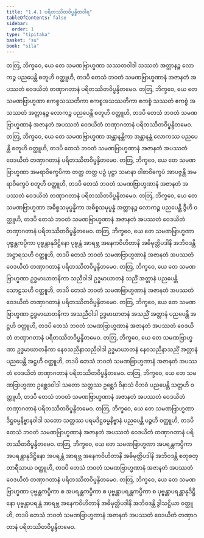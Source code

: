 ```yaml
---
title: "1.4.1 ပရိတဿိတဝိပ္ဖန္ဒိတဝါရ"
tableOfContents: false
sidebar:
  order: 1
type: "tipitaka"
basket: "su"
book: "sila"
---
```



<DynamicBreadcrumb />

<Division number="105" book="sila">

<Paragraph number="178" book="sila">
တတြ, ဘိက္ခဝေ, ယေ တေ သမဏဗြာဟ္မဏာ သဿတဝါဒါ သဿတံ အတ္တာနဉ္စ လောကဉ္စ ပညပေန္တိ စတူဟိ ဝတ္ထူဟိ, တဒပိ တေသံ ဘဝတံ သမဏဗြာဟ္မဏာနံ အဇာနတံ အပဿတံ ဝေဒယိတံ တဏှာဂတာနံ ပရိတဿိတဝိပ္ဖန္ဒိတမေဝ.
</Paragraph>

</Division>
<Division number="106" book="sila">

<Paragraph number="179" book="sila">
တတြ, ဘိက္ခဝေ, ယေ တေ သမဏဗြာဟ္မဏာ ဧကစ္စသဿတိကာ ဧကစ္စအသဿတိကာ ဧကစ္စံ သဿတံ ဧကစ္စံ အသဿတံ အတ္တာနဉ္စ လောကဉ္စ ပညပေန္တိ စတူဟိ ဝတ္ထူဟိ, တဒပိ တေသံ ဘဝတံ သမဏဗြာဟ္မဏာနံ အဇာနတံ အပဿတံ ဝေဒယိတံ တဏှာဂတာနံ ပရိတဿိတဝိပ္ဖန္ဒိတမေဝ.
</Paragraph>

</Division>
<Division number="107" book="sila">

<Paragraph number="180" book="sila">
တတြ, ဘိက္ခဝေ, ယေ တေ သမဏဗြာဟ္မဏာ အန္တာနန္တိကာ အန္တာနန္တံ လောကဿ ပညပေန္တိ စတူဟိ ဝတ္ထူဟိ, တဒပိ တေသံ ဘဝတံ သမဏဗြာဟ္မဏာနံ အဇာနတံ အပဿတံ ဝေဒယိတံ တဏှာဂတာနံ ပရိတဿိတဝိပ္ဖန္ဒိတမေဝ.
</Paragraph>

</Division>
<Division number="108" book="sila">

<Paragraph number="181" book="sila">
တတြ, ဘိက္ခဝေ, ယေ တေ သမဏဗြာဟ္မဏာ အမရာဝိက္ခေပိကာ တတ္ထ တတ္ထ ပဉှံ ပုဋ္ဌာ သမာနာ ဝါစာဝိက္ခေပံ အာပဇ္ဇန္တိ အမရာဝိက္ခေပံ စတူဟိ ဝတ္ထူဟိ, တဒပိ တေသံ ဘဝတံ သမဏဗြာဟ္မဏာနံ အဇာနတံ အပဿတံ ဝေဒယိတံ တဏှာဂတာနံ ပရိတဿိတဝိပ္ဖန္ဒိတမေဝ.
</Paragraph>

</Division>
<Division number="109" book="sila">

<Paragraph number="182" book="sila">
တတြ, ဘိက္ခဝေ, ယေ တေ သမဏဗြာဟ္မဏာ အဓိစ္စသမုပ္ပန္နိကာ အဓိစ္စသမုပ္ပန္နံ အတ္တာနဉ္စ လောကဉ္စ ပညပေန္တိ ဒွီဟိ ဝတ္ထူဟိ, တဒပိ တေသံ ဘဝတံ သမဏဗြာဟ္မဏာနံ အဇာနတံ အပဿတံ ဝေဒယိတံ တဏှာဂတာနံ ပရိတဿိတဝိပ္ဖန္ဒိတမေဝ.
</Paragraph>

</Division>
<Division number="110" book="sila">

<Paragraph number="183" book="sila">
တတြ, ဘိက္ခဝေ, ယေ တေ သမဏဗြာဟ္မဏာ ပုဗ္ဗန္တကပ္ပိကာ ပုဗ္ဗန္တာနုဒိဋ္ဌိနော ပုဗ္ဗန္တံ အာရဗ္ဘ အနေကဝိဟိတာနိ အဓိမုတ္တိပဒါနိ အဘိဝဒန္တိ အဋ္ဌာရသဟိ ဝတ္ထူဟိ, တဒပိ တေသံ ဘဝတံ သမဏဗြာဟ္မဏာနံ အဇာနတံ အပဿတံ ဝေဒယိတံ တဏှာဂတာနံ ပရိတဿိတဝိပ္ဖန္ဒိတမေဝ.
</Paragraph>

</Division>
<Division number="111" book="sila">

<Paragraph number="184" book="sila">
တတြ, ဘိက္ခဝေ, ယေ တေ သမဏဗြာဟ္မဏာ ဥဒ္ဓမာဃာတနိကာ သညီဝါဒါ ဥဒ္ဓမာဃာတနံ သညိံ အတ္တာနံ ပညပေန္တိ သောဠသဟိ ဝတ္ထူဟိ, တဒပိ တေသံ ဘဝတံ သမဏဗြာဟ္မဏာနံ အဇာနတံ အပဿတံ ဝေဒယိတံ တဏှာဂတာနံ ပရိတဿိတဝိပ္ဖန္ဒိတမေဝ.
</Paragraph>

</Division>
<Division number="112" book="sila">

<Paragraph number="185" book="sila">
တတြ, ဘိက္ခဝေ, ယေ တေ သမဏဗြာဟ္မဏာ ဥဒ္ဓမာဃာတနိကာ အသညီဝါဒါ ဥဒ္ဓမာဃာတနံ အသညိံ အတ္တာနံ ပညပေန္တိ အဋ္ဌဟိ ဝတ္ထူဟိ, တဒပိ တေသံ ဘဝတံ သမဏဗြာဟ္မဏာနံ အဇာနတံ အပဿတံ ဝေဒယိတံ တဏှာဂတာနံ ပရိတဿိတဝိပ္ဖန္ဒိတမေဝ.
</Paragraph>

</Division>
<Division number="113" book="sila">

<Paragraph number="186" book="sila">
တတြ, ဘိက္ခဝေ, ယေ တေ သမဏဗြာဟ္မဏာ ဥဒ္ဓမာဃာတနိကာ နေဝသညီနာသညီဝါဒါ ဥဒ္ဓမာဃာတနံ နေဝသညီနာသညိံ အတ္တာနံ ပညပေန္တိ အဋ္ဌဟိ ဝတ္ထူဟိ, တဒပိ တေသံ ဘဝတံ သမဏဗြာဟ္မဏာနံ အဇာနတံ အပဿတံ ဝေဒယိတံ တဏှာဂတာနံ ပရိတဿိတဝိပ္ဖန္ဒိတမေဝ.
</Paragraph>

</Division>
<Division number="114" book="sila">

<Paragraph number="187" book="sila">
တတြ, ဘိက္ခဝေ, ယေ တေ သမဏဗြာဟ္မဏာ ဥစ္ဆေဒဝါဒါ သတော သတ္တဿ ဥစ္ဆေဒံ ဝိနာသံ ဝိဘဝံ ပညပေန္တိ သတ္တဟိ ဝတ္ထူဟိ, တဒပိ တေသံ ဘဝတံ သမဏဗြာဟ္မဏာနံ အဇာနတံ အပဿတံ ဝေဒယိတံ တဏှာဂတာနံ ပရိတဿိတဝိပ္ဖန္ဒိတမေဝ.
</Paragraph>

</Division>
<Division number="115" book="sila">

<Paragraph number="188" book="sila">
တတြ, ဘိက္ခဝေ, ယေ တေ သမဏဗြာဟ္မဏာ ဒိဋ္ဌဓမ္မနိဗ္ဗာနဝါဒါ သတော သတ္တဿ ပရမဒိဋ္ဌဓမ္မနိဗ္ဗာနံ ပညပေန္တိ ပဉ္စဟိ ဝတ္ထူဟိ, တဒပိ တေသံ ဘဝတံ သမဏဗြာဟ္မဏာနံ အဇာနတံ အပဿတံ ဝေဒယိတံ တဏှာဂတာနံ ပရိတဿိတဝိပ္ဖန္ဒိတမေဝ.
</Paragraph>

</Division>
<Division number="116" book="sila">

<Paragraph number="189" book="sila">
တတြ, ဘိက္ခဝေ, ယေ တေ သမဏဗြာဟ္မဏာ အပရန္တကပ္ပိကာ အပရန္တာနုဒိဋ္ဌိနော အပရန္တံ အာရဗ္ဘ အနေကဝိဟိတာနိ အဓိမုတ္တိပဒါနိ အဘိဝဒန္တိ စတုစတ္တာရီသာယ ဝတ္ထူဟိ, တဒပိ တေသံ ဘဝတံ သမဏဗြာဟ္မဏာနံ အဇာနတံ အပဿတံ ဝေဒယိတံ တဏှာဂတာနံ ပရိတဿိတဝိပ္ဖန္ဒိတမေဝ.
</Paragraph>

</Division>
<Division number="117" book="sila">

<Paragraph number="190" book="sila">
တတြ, ဘိက္ခဝေ, ယေ တေ သမဏဗြာဟ္မဏာ ပုဗ္ဗန္တကပ္ပိကာ စ အပရန္တကပ္ပိကာ စ ပုဗ္ဗန္တာပရန္တကပ္ပိကာ စ ပုဗ္ဗန္တာပရန္တာနုဒိဋ္ဌိနော ပုဗ္ဗန္တာပရန္တံ အာရဗ္ဘ အနေကဝိဟိတာနိ အဓိမုတ္တိပဒါနိ အဘိဝဒန္တိ ဒွါသဋ္ဌိယာ ဝတ္ထူဟိ, တဒပိ တေသံ ဘဝတံ သမဏဗြာဟ္မဏာနံ အဇာနတံ အပဿတံ ဝေဒယိတံ တဏှာဂတာနံ ပရိတဿိတဝိပ္ဖန္ဒိတမေဝ.
</Paragraph>
</Division>